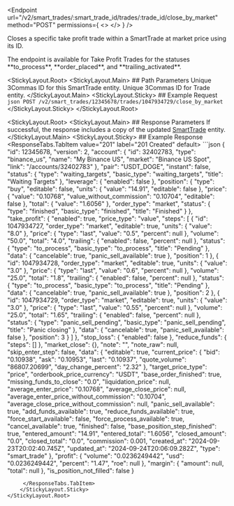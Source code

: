 
<Endpoint
  url="/v2/smart_trades/:smart_trade_id/trades/:trade_id/close_by_market"
  method="POST"
  permissions={
    <>
      <Permission title="Permission" description="SMART_TRADES_WRITE" />
      <Permission title="Security" description="SIGNED" />
    </>
  }
/>

Closes a specific take profit trade within a SmartTrade at market price using its ID.

<Informer variant="warning">
The endpoint is available for Take Profit Trades for the statuses **to_process**, **order_placed**, and **trailing_activated**.
</Informer>

<StickyLayout.Root>
    <StickyLayout.Main>
        ## Path Parameters
        <ApiParam name='smart_trade_id' type='integer' id="smart_trade_id" required>
        Unique 3Commas ID for this SmartTrade entity.
        </ApiParam>
        <ApiParam name='trade_id' type='integer' id="trade_id" required>
        Unique 3Commas ID for Trade entity.
        </ApiParam>
    </StickyLayout.Main>
    <StickyLayout.Sticky>
    ## Example Request
        ```json
        POST /v2/smart_trades/12345678/trades/1047934729/close_by_market
        ```
    </StickyLayout.Sticky>
</StickyLayout.Root>

<StickyLayout.Root>
    <StickyLayout.Main>
        ## Response Parameters
        If successful, the response includes a copy of the updated [SmartTrade](/docs/SmartTrade/0.%20SmartTrade%20entity.mdx) entity.
    </StickyLayout.Main>
    <StickyLayout.Sticky>
        ## Example Response
     <ResponseTabs.TabItem value="201" label="201 Created" default>
        ```json
{
    "id": 12345678,
    "version": 2,
    "account": {
        "id": 32402783,
        "type": "binance_us",
        "name": "My Binance US",
        "market": "Binance US Spot",
        "link": "/accounts/32402783"
    },
    "pair": "USDT_DOGE",
    "instant": false,
    "status": {
        "type": "waiting_targets",
        "basic_type": "waiting_targets",
        "title": "Waiting Targets"
    },
    "leverage": {
        "enabled": false
    },
    "position": {
        "type": "buy",
        "editable": false,
        "units": {
            "value": "14.91",
            "editable": false
        },
        "price": {
            "value": "0.10768",
            "value_without_commission": "0.10704",
            "editable": false
        },
        "total": {
            "value": "1.6056"
        },
        "order_type": "market",
        "status": {
            "type": "finished",
            "basic_type": "finished",
            "title": "Finished"
        }
    },
    "take_profit": {
        "enabled": true,
        "price_type": "value",
        "steps": [
            {
                "id": 1047934727,
                "order_type": "market",
                "editable": true,
                "units": {
                    "value": "8.0"
                },
                "price": {
                    "type": "last",
                    "value": "0.5",
                    "percent": null
                },
                "volume": "50.0",
                "total": "4.0",
                "trailing": {
                    "enabled": false,
                    "percent": null
                },
                "status": {
                    "type": "to_process",
                    "basic_type": "to_process",
                    "title": "Pending"
                },
                "data": {
                    "cancelable": true,
                    "panic_sell_available": true
                },
                "position": 1
            },
            {
                "id": 1047934728,
                "order_type": "market",
                "editable": true,
                "units": {
                    "value": "3.0"
                },
                "price": {
                    "type": "last",
                    "value": "0.6",
                    "percent": null
                },
                "volume": "25.0",
                "total": "1.8",
                "trailing": {
                    "enabled": false,
                    "percent": null
                },
                "status": {
                    "type": "to_process",
                    "basic_type": "to_process",
                    "title": "Pending"
                },
                "data": {
                    "cancelable": true,
                    "panic_sell_available": true
                },
                "position": 2
            },
            {
                "id": 1047934729,
                "order_type": "market",
                "editable": true,
                "units": {
                    "value": "3.0"
                },
                "price": {
                    "type": "last",
                    "value": "0.55",
                    "percent": null
                },
                "volume": "25.0",
                "total": "1.65",
                "trailing": {
                    "enabled": false,
                    "percent": null
                },
                "status": {
                    "type": "panic_sell_pending",
                    "basic_type": "panic_sell_pending",
                    "title": "Panic closing"
                },
                "data": {
                    "cancelable": true,
                    "panic_sell_available": false
                },
                "position": 3
            }
        ]
    },
    "stop_loss": {
        "enabled": false
    },
    "reduce_funds": {
        "steps": []
    },
    "market_close": {},
    "note": "",
    "note_raw": null,
    "skip_enter_step": false,
    "data": {
        "editable": true,
        "current_price": {
            "bid": "0.10938",
            "ask": "0.10953",
            "last": "0.10937",
            "quote_volume": "86807.20699",
            "day_change_percent": "2.32"
        },
        "target_price_type": "price",
        "orderbook_price_currency": "USDT",
        "base_order_finished": true,
        "missing_funds_to_close": "0.0",
        "liquidation_price": null,
        "average_enter_price": "0.10768",
        "average_close_price": null,
        "average_enter_price_without_commission": "0.10704",
        "average_close_price_without_commission": null,
        "panic_sell_available": true,
        "add_funds_available": true,
        "reduce_funds_available": true,
        "force_start_available": false,
        "force_process_available": true,
        "cancel_available": true,
        "finished": false,
        "base_position_step_finished": true,
        "entered_amount": "14.91",
        "entered_total": "1.6056",
        "closed_amount": "0.0",
        "closed_total": "0.0",
        "commission": 0.001,
        "created_at": "2024-09-23T20:02:40.745Z",
        "updated_at": "2024-09-24T20:06:09.282Z",
        "type": "smart_trade"
    },
    "profit": {
        "volume": "0.0236249442",
        "usd": "0.0236249442",
        "percent": "1.47",
        "roe": null
    },
    "margin": {
        "amount": null,
        "total": null
    },
    "is_position_not_filled": false
}

```
     </ResponseTabs.TabItem>
    </StickyLayout.Sticky>
</StickyLayout.Root>